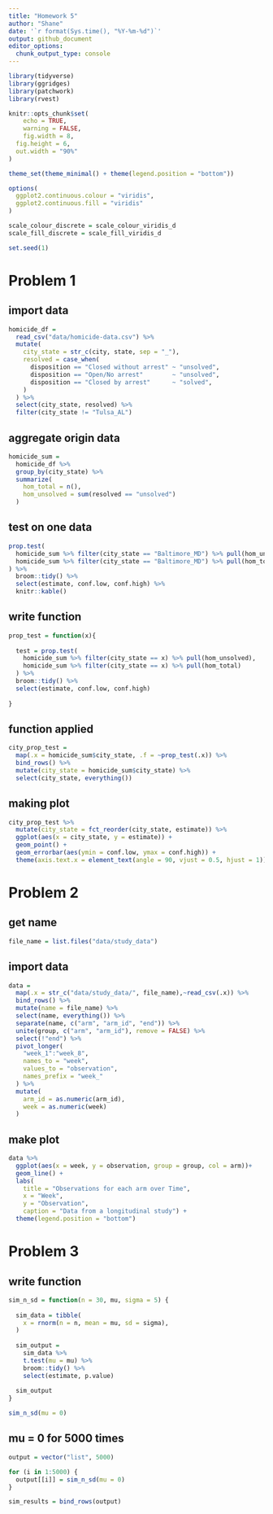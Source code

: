 ```yaml
---
title: "Homework 5"
author: "Shane"
date: '`r format(Sys.time(), "%Y-%m-%d")`'
output: github_document
editor_options: 
  chunk_output_type: console
---
```


```r
library(tidyverse)
library(ggridges)
library(patchwork)
library(rvest)

knitr::opts_chunk$set(
	echo = TRUE,
	warning = FALSE,
	fig.width = 8, 
  fig.height = 6,
  out.width = "90%"
)

theme_set(theme_minimal() + theme(legend.position = "bottom"))

options(
  ggplot2.continuous.colour = "viridis",
  ggplot2.continuous.fill = "viridis"
)

scale_colour_discrete = scale_colour_viridis_d
scale_fill_discrete = scale_fill_viridis_d
```

```r
set.seed(1)
```



# Problem 1

## import data

```r
homicide_df = 
  read_csv("data/homicide-data.csv") %>% 
  mutate(
    city_state = str_c(city, state, sep = "_"),
    resolved = case_when(
      disposition == "Closed without arrest" ~ "unsolved",
      disposition == "Open/No arrest"        ~ "unsolved",
      disposition == "Closed by arrest"      ~ "solved",
    )
  ) %>% 
  select(city_state, resolved) %>% 
  filter(city_state != "Tulsa_AL")
```

## aggregate origin data

```r
homicide_sum = 
  homicide_df %>% 
  group_by(city_state) %>% 
  summarize(
    hom_total = n(),
    hom_unsolved = sum(resolved == "unsolved")
  )
```

## test on one data

```r
prop.test(
  homicide_sum %>% filter(city_state == "Baltimore_MD") %>% pull(hom_unsolved), 
  homicide_sum %>% filter(city_state == "Baltimore_MD") %>% pull(hom_total)
) %>% 
  broom::tidy() %>% 
  select(estimate, conf.low, conf.high) %>% 
  knitr::kable()
```

## write function

```r
prop_test = function(x){
  
  test = prop.test(
    homicide_sum %>% filter(city_state == x) %>% pull(hom_unsolved), 
    homicide_sum %>% filter(city_state == x) %>% pull(hom_total)
  ) %>% 
  broom::tidy() %>% 
  select(estimate, conf.low, conf.high) 
  
}
```

## function applied

```r
city_prop_test = 
  map(.x = homicide_sum$city_state, .f = ~prop_test(.x)) %>% 
  bind_rows() %>% 
  mutate(city_state = homicide_sum$city_state) %>% 
  select(city_state, everything())
```

## making plot

```r
city_prop_test %>% 
  mutate(city_state = fct_reorder(city_state, estimate)) %>% 
  ggplot(aes(x = city_state, y = estimate)) +
  geom_point() + 
  geom_errorbar(aes(ymin = conf.low, ymax = conf.high)) + 
  theme(axis.text.x = element_text(angle = 90, vjust = 0.5, hjust = 1))
```



# Problem 2

## get name 

```r
file_name = list.files("data/study_data")
```

## import data

```r
data = 
  map(.x = str_c("data/study_data/", file_name),~read_csv(.x)) %>% 
  bind_rows() %>% 
  mutate(name = file_name) %>% 
  select(name, everything()) %>% 
  separate(name, c("arm", "arm_id", "end")) %>% 
  unite(group, c("arm", "arm_id"), remove = FALSE) %>% 
  select(!"end") %>% 
  pivot_longer(
    "week_1":"week_8", 
    names_to = "week", 
    values_to = "observation", 
    names_prefix = "week_"
  ) %>% 
  mutate(
    arm_id = as.numeric(arm_id),
    week = as.numeric(week)   
  )
``` 

## make plot

```r
data %>% 
  ggplot(aes(x = week, y = observation, group = group, col = arm))+
  geom_line() +
  labs(
    title = "Observations for each arm over Time",
    x = "Week",
    y = "Observation",
    caption = "Data from a longitudinal study") +
  theme(legend.position = "bottom")
```



# Problem 3

## write function

```r
sim_n_sd = function(n = 30, mu, sigma = 5) {
  
  sim_data = tibble(
    x = rnorm(n = n, mean = mu, sd = sigma),
  )
  
  sim_output = 
    sim_data %>% 
    t.test(mu = mu) %>% 
    broom::tidy() %>% 
    select(estimate, p.value)
  
  sim_output
}

sim_n_sd(mu = 0)
```

## mu = 0 for 5000 times

```r
output = vector("list", 5000)

for (i in 1:5000) {
  output[[i]] = sim_n_sd(mu = 0)
}

sim_results = bind_rows(output)
```

  













